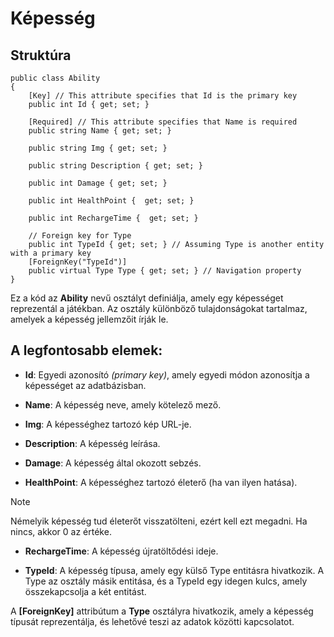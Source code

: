 # Képesség

## Struktúra

```
public class Ability
{
    [Key] // This attribute specifies that Id is the primary key
    public int Id { get; set; }

    [Required] // This attribute specifies that Name is required
    public string Name { get; set; }

    public string Img { get; set; }

    public string Description { get; set; }

    public int Damage { get; set; }

    public int HealthPoint {  get; set; }

    public int RechargeTime {  get; set; }

    // Foreign key for Type
    public int TypeId { get; set; } // Assuming Type is another entity with a primary key
    [ForeignKey("TypeId")]
    public virtual Type Type { get; set; } // Navigation property
}
```
Ez a kód az **Ability** nevű osztályt definiálja, amely egy képességet reprezentál a játékban. Az osztály különböző tulajdonságokat tartalmaz, amelyek a képesség jellemzőit írják le.


## A legfontosabb elemek:

- **Id**: Egyedi azonosító *(primary key)*, amely egyedi módon azonosítja a képességet az adatbázisban.

- **Name**: A képesség neve, amely kötelező mező.

- **Img**: A képességhez tartozó kép URL-je.

- **Description**: A képesség leírása.

- **Damage**: A képesség által okozott sebzés.

- **HealthPoint**: A képességhez tartozó életerő (ha van ilyen hatása).

>[!NOTE]
>
> Némelyik képesség tud életerőt visszatölteni, ezért kell ezt megadni. Ha nincs, akkor 0 az értéke.

- **RechargeTime**: A képesség újratöltődési ideje.

- **TypeId**: A képesség típusa, amely egy külső Type entitásra hivatkozik. A Type az osztály másik entitása, és a TypeId egy idegen kulcs, amely összekapcsolja a két entitást.

A **[ForeignKey]** attribútum a **Type** osztályra hivatkozik, amely a képesség típusát reprezentálja, és lehetővé teszi az adatok közötti kapcsolatot.